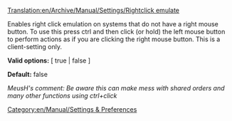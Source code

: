 [[Translation:en/Archive/Manual/Settings/Rightclick emulate]]
[[Category:en/Manual/Settings & Preferences]]

Enables right click emulation on systems that do not have a right mouse button. To use this press ctrl and then click (or hold) the left mouse button to perform actions as if you are clicking the right mouse button. This is a client-setting only.


'''Valid options:''' [ true | false ]

'''Default:''' false


''MeusH's comment: Be aware this can make mess with shared orders and many other functions using ctrl+click''